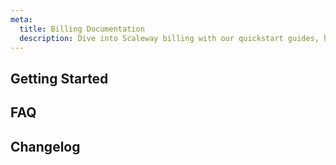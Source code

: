 ```yaml
---
meta:
  title: Billing Documentation
  description: Dive into Scaleway billing with our quickstart guides, how-tos and more.
---
```


<ProductHeader
   productName="Billing"
   productLogo="accountBilling"
   description="Billing management features provide a comprehensive overview of our billing features that help you monitor and understand your Scaleway cloud expenditure, pay your invoice, and effectively manage your budget."
   url="/billing/quickstart"
   label="Billing Quickstart"
/>

## Getting Started

<Grid>
    <SummaryCard
        title="Quickstart"
        icon="rocket"
        description="Learn how to add and manage your billing information in a few steps."
        label="View Quickstart"
        url="/billing/quickstart"
    />
    <SummaryCard
        title="Concepts"
        icon="information-circle-outline"
        description="Core concepts that give you a better understanding of Scaleway billing."
        label="View Concepts"
        url="/billing/concepts"
    />
    <SummaryCard
        title="How-tos"
        icon="help-circle-outline"
        description="Check our guides to add and manage billing information"
        label="View How-tos"
        url="/billing/how-to/"
    />

</Grid>

## FAQ

<Grid>
    <DefaultCard
        title="How am I billed for Scaleway services?"
        url="/faq/billing/#how-am-i-billed-for-scaleway-services"
        label="Read more"
    />
    <DefaultCard
        title="When are invoices issued?"
        url="/faq/billing/#when-are-invoices-issued"
        label="Read more"
    />
    <DefaultCard
        title="Which payment methods does Scaleway accept?"
        url="/faq/billing/#which-payment-methods-does-scaleway-accept"
        label="Read more"
    />
    <DefaultCard
        title="How can I pay my invoice?"
        url="/faq/billing/#how-can-i-pay-my-invoice"
        label="Read more"
    />
</Grid>

<ClickableBanner
    productLogo="cli"
    title="Billing API"
    description="Learn how to manage your Scaleway billing through the API."
    url="https://www.scaleway.com/en/developers/api/billing/"
    label="Go to billing API"
/>

## Changelog

<ChangelogList
    productName="billing"
    numberOfChanges={3}
/>